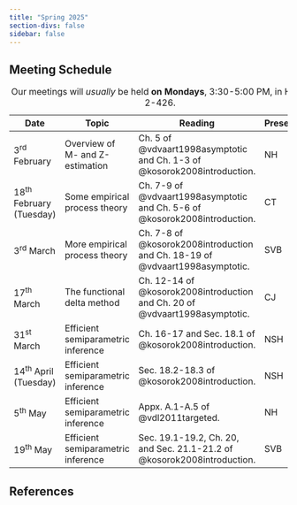 ```yaml
---
title: "Spring 2025"
section-divs: false
sidebar: false
---
```


## Meeting Schedule

| Date            | Topic                  | Reading          | Presenter   |
|-----------------|------------------------|------------------|-------------|
| 3^rd^ February  | Overview of M- and Z-estimation | Ch. 5 of @vdvaart1998asymptotic and Ch. 1-3 of @kosorok2008introduction. | NH |
| 18^th^ February (Tuesday) | Some empirical process theory | Ch. 7-9 of @vdvaart1998asymptotic and Ch. 5-6 of @kosorok2008introduction. | CT |
| 3^rd^ March     | More empirical process theory | Ch. 7-8 of @kosorok2008introduction and Ch. 18-19 of @vdvaart1998asymptotic. | SVB |
| 17^th^ March    | The functional delta method | Ch. 12-14 of @kosorok2008introduction and Ch. 20 of @vdvaart1998asymptotic. | CJ |
| 31^st^ March    | Efficient semiparametric inference | Ch. 16-17  and Sec. 18.1 of @kosorok2008introduction. | NSH |
| 14^th^ April (Tuesday)    | Efficient semiparametric inference | Sec. 18.2-18.3 of @kosorok2008introduction. | NSH |
| 5^th^ May    | Efficient semiparametric inference | Appx. A.1-A.5 of @vdl2011targeted. | NH |
| 19^th^ May    | Efficient semiparametric inference | Sec. 19.1-19.2, Ch. 20, and Sec. 21.1-21.2 of @kosorok2008introduction. | SVB |

: Our meetings will *usually* be held **on Mondays**, 3:30-5:00 PM, in HSPH 2-426.

## References

::: {#refs}
:::
